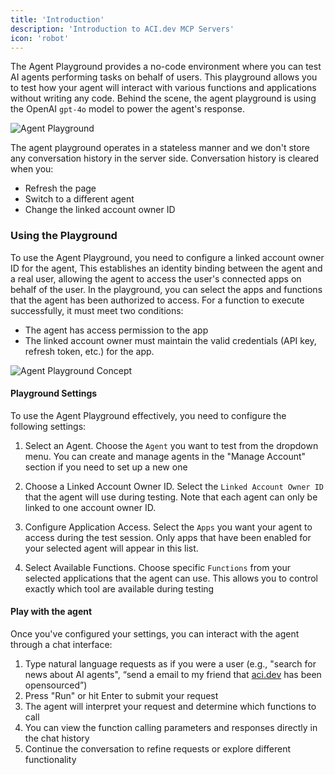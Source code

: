 ```yaml
---
title: 'Introduction'
description: 'Introduction to ACI.dev MCP Servers'
icon: 'robot'
---
```


The Agent Playground provides a no-code environment where you can test AI agents performing tasks on behalf of users. This playground allows you to test how your agent will interact with various functions and applications without writing any code. Behind the scene, the agent playground is using the OpenAI `gpt-4o` model to power the agent's response. 

<Frame>
  <img src="/images/platform/agent-playground-snapshot.webp" alt="Agent Playground" />
</Frame>

The agent playground operates in a stateless manner and we don't store any conversation history in the server side. Conversation history is cleared when you:
- Refresh the page
- Switch to a different agent
- Change the linked account owner ID

### Using the Playground

To use the Agent Playground, you need to configure a linked account owner ID for the agent, This establishes an identity binding between the agent and a real user, allowing the agent to access the user's connected apps on behalf of the user. In the playground, you can select the apps and functions that the agent has been authorized to access. For a function to execute successfully, it must meet two conditions:
- The agent has access permission to the app
- The linked account owner must maintain the valid credentials (API key, refresh token, etc.) for the app.

<Frame>
  <img src="/images/platform/agent-playground-concept.png" alt="Agent Playground Concept" />
</Frame> 

####  Playground Settings

To use the Agent Playground effectively, you need to configure the following settings:

1. Select an Agent. Choose the `Agent` you want to test from the dropdown menu. You can create and manage agents in the "Manage Account" section if you need to set up a new one

2. Choose a Linked Account Owner ID. Select the `Linked Account Owner ID` that the agent will use during testing. Note that each agent can only be linked to one account owner ID.

3. Configure Application Access. Select the `Apps` you want your agent to access during the test session. Only apps that have been enabled for your selected agent will appear in this list.

4. Select Available Functions. Choose specific `Functions` from your selected applications that the agent can use. This allows you to control exactly which tool are available during testing


#### Play with the agent
Once you've configured your settings, you can interact with the agent through a chat interface:

1. Type natural language requests as if you were a user (e.g., "search for news about AI agents", “send a email to my friend that [aci.dev](http://aci.dev) has been opensourced”)
2. Press "Run" or hit Enter to submit your request
3. The agent will interpret your request and determine which functions to call
4. You can view the function calling parameters and responses directly in the chat history
5. Continue the conversation to refine requests or explore different functionality